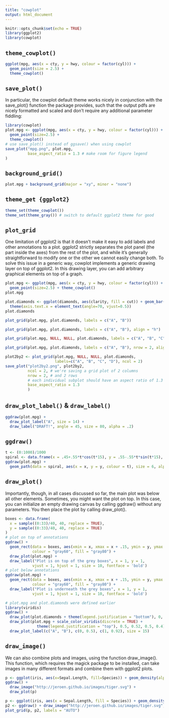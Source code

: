 ```yaml
---
title: "cowplot"
output: html_document
---
```


```r
knitr::opts_chunk$set(echo = TRUE)
library(ggplot2)
library(cowplot)
```

## `theme_cowplot()`
```r
ggplot(mpg, aes(x = cty, y = hwy, colour = factor(cyl))) + 
  geom_point(size = 2.5) + 
  theme_cowplot()
```


## `save_plot()`
In particular, the cowplot default theme works nicely in conjunction with the save_plot() function the package provides, such that the output pdfs are nicely formatted and scaled and don’t require any additional parameter fiddling:
```r
library(cowplot)
plot.mpg <- ggplot(mpg, aes(x = cty, y = hwy, colour = factor(cyl))) + 
  geom_point(size=2.5) +
  theme_cowplot()
# use save_plot() instead of ggsave() when using cowplot
save_plot("mpg.png", plot.mpg,
          base_aspect_ratio = 1.3 # make room for figure legend
)
```


## `background_grid()`
```r
plot.mpg + background_grid(major = "xy", minor = "none")
```

## `theme_get {ggplot2}`
```r
theme_set(theme_cowplot())
theme_set(theme_gray()) # switch to default ggplot2 theme for good
```


## `plot_grid`
One limitation of ggplot2 is that it doesn’t make it easy to add labels and other annotations to a plot. ggplot2 strictly separates the plot panel (the part inside the axes) from the rest of the plot, and while it’s generally straightforward to modify one or the other we cannot easily change both. To solve this issue in a generic way, cowplot implements a generic drawing layer on top of ggplot2. In this drawing layer, you can add arbitrary graphical elements on top of a graph.

```r
plot.mpg <- ggplot(mpg, aes(x = cty, y = hwy, colour = factor(cyl))) + 
  geom_point(size=2.5) + theme_cowplot()
plot.mpg
```

```r
plot.diamonds <- ggplot(diamonds, aes(clarity, fill = cut)) + geom_bar() + theme_cowplot() +
  theme(axis.text.x = element_text(angle=70, vjust=0.5))
plot.diamonds
```

```r
plot_grid(plot.mpg, plot.diamonds, labels = c("A", "B"))
```


```r
plot_grid(plot.mpg, plot.diamonds, labels = c("A", "B"), align = "h")
```

```r
plot_grid(plot.mpg, NULL, NULL, plot.diamonds, labels = c("A", "B", "C", "D"), ncol = 2)
```

```r
plot_grid(plot.mpg, plot.diamonds, labels = c("A", "B"), nrow = 2, align = "v")
```

```r
plot2by2 <- plot_grid(plot.mpg, NULL, NULL, plot.diamonds,
                      labels=c("A", "B", "C", "D"), ncol = 2)
save_plot("plot2by2.png", plot2by2,
          ncol = 2, # we're saving a grid plot of 2 columns
          nrow = 2, # and 2 rows
          # each individual subplot should have an aspect ratio of 1.3
          base_aspect_ratio = 1.3
          )
```

## `draw_plot_label()` & `draw_label()`

```r
ggdraw(plot.mpg) + 
  draw_plot_label("A", size = 14) + 
  draw_label("DRAFT!", angle = 45, size = 80, alpha = .2)
```

## `ggdraw()`
```r
t <- (0:1000)/1000
spiral <- data.frame(x = .45+.55*t*cos(t*15), y = .55-.55*t*sin(t*15), t)
ggdraw(plot.mpg) + 
  geom_path(data = spiral, aes(x = x, y = y, colour = t), size = 6, alpha = .4)
```

## `draw_plot()`

Importantly, though, in all cases discussed so far, the main plot was below all other elements. Sometimes, you might want the plot on top. In this case, you can initialize an empty drawing canvas by calling ggdraw() without any parameters. You then place the plot by calling draw_plot().

```r
boxes <- data.frame(
  x = sample((0:33)/40, 40, replace = TRUE),
  y = sample((0:33)/40, 40, replace = TRUE)
)
# plot on top of annotations
ggdraw() + 
  geom_rect(data = boxes, aes(xmin = x, xmax = x + .15, ymin = y, ymax = y + .15),
            colour = "gray60", fill = "gray80") +
  draw_plot(plot.mpg) +
  draw_label("Plot is on top of the grey boxes", x = 1, y = 1,
            vjust = 1, hjust = 1, size = 10, fontface = 'bold')
# plot below annotations
ggdraw(plot.mpg) + 
  geom_rect(data = boxes, aes(xmin = x, xmax = x + .15, ymin = y, ymax = y + .15),
            colour = "gray60", fill = "gray80") + 
  draw_label("Plot is underneath the grey boxes", x = 1, y = 1,
            vjust = 1, hjust = 1, size = 10, fontface = 'bold')
```

```r
# plot.mpg and plot.diamonds were defined earlier
library(viridis)
ggdraw() +
  draw_plot(plot.diamonds + theme(legend.justification = "bottom"), 0, 0, 1, 1) +
  draw_plot(plot.mpg + scale_color_viridis(discrete = TRUE) + 
              theme(legend.justification = "top"), 0.5, 0.52, 0.5, 0.4) +
  draw_plot_label(c("A", "B"), c(0, 0.5), c(1, 0.92), size = 15)
```

## `draw_image()`

We can also combine plots and images, using the function draw_image(). This function, which requires the magick package to be installed, can take images in many different formats and combine them with ggplot2 plots. 

```r
p <- ggplot(iris, aes(x=Sepal.Length, fill=Species)) + geom_density(alpha = 0.7) + theme_cowplot()
ggdraw() +
  draw_image("http://jeroen.github.io/images/tiger.svg") +
  draw_plot(p)
```

```r
p <- ggplot(iris, aes(x = Sepal.Length, fill = Species)) + geom_density(alpha = 0.7)
p2 <- ggdraw() + draw_image("http://jeroen.github.io/images/tiger.svg", scale = 0.9)
plot_grid(p, p2, labels = "AUTO")
```

